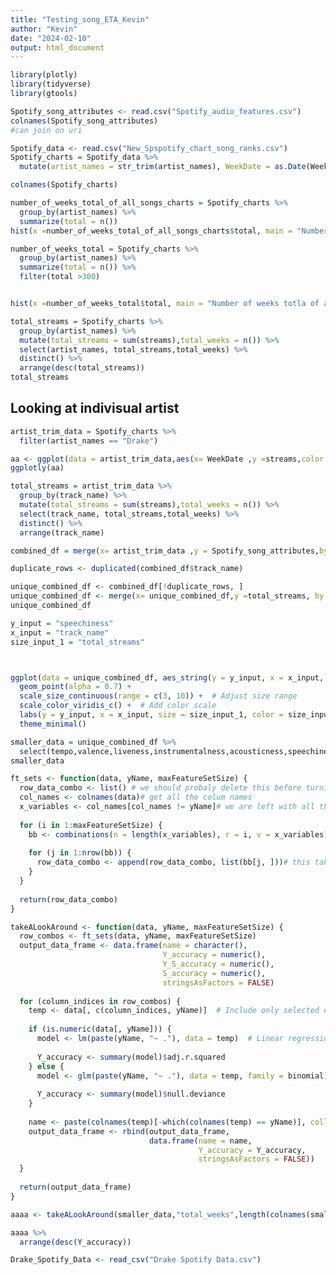 ```yaml
---
title: "Testing_song_ETA_Kevin"
author: "Kevin"
date: "2024-02-10"
output: html_document
---
```


```r
library(plotly)
library(tidyverse)
library(gtools)
```

```r
Spotify_song_attributes <- read.csv("Spotify_audio_features.csv")
colnames(Spotify_song_attributes)
#can join on uri
```

```r
Spotify_data <- read.csv("New_Spspotify_chart_song_ranks.csv")
Spotify_charts = Spotify_data %>% 
  mutate(artist_names = str_trim(artist_names), WeekDate = as.Date(WeekDate)) 
```

```r
colnames(Spotify_charts)
```
```r
number_of_weeks_total_of_all_songs_charts = Spotify_charts %>% 
  group_by(artist_names) %>% 
  summarize(total = n())  
hist(x =number_of_weeks_total_of_all_songs_charts$total, main = "Number of weeks totla of all songs combined artsit has been on the charts")

number_of_weeks_total = Spotify_charts %>% 
  group_by(artist_names) %>% 
  summarize(total = n()) %>% 
  filter(total >300)


hist(x =number_of_weeks_total$total, main = "Number of weeks totla of all songs combined artsit has been on the charts,slightly cut down to see rest of rankings")
```

```r
total_streams = Spotify_charts %>%
  group_by(artist_names) %>%
  mutate(total_streams = sum(streams),total_weeks = n()) %>%
  select(artist_names, total_streams,total_weeks) %>% 
  distinct() %>% 
  arrange(desc(total_streams))
total_streams 
```




## Looking at indivisual artist 
```r
artist_trim_data = Spotify_charts %>%
  filter(artist_names == "Drake")
```

```r
aa <- ggplot(data = artist_trim_data,aes(x= WeekDate ,y =streams,color = track_name)) + geom_line() +theme(legend.position = "none")
ggplotly(aa)
```
```r
total_streams = artist_trim_data %>%
  group_by(track_name) %>%
  mutate(total_streams = sum(streams),total_weeks = n()) %>%
  select(track_name, total_streams,total_weeks) %>% 
  distinct() %>%
  arrange(track_name)
```


```r
combined_df = merge(x= artist_trim_data ,y = Spotify_song_attributes,by.x = "uri",by.y = "uri")

duplicate_rows <- duplicated(combined_df$track_name)

unique_combined_df <- combined_df[!duplicate_rows, ]
unique_combined_df <- merge(x= unique_combined_df,y =total_streams, by.x = "track_name",by.y ="track_name" )
unique_combined_df
```


```r
y_input = "speechiness"
x_input = "track_name"
size_input_1 = "total_streams"



ggplot(data = unique_combined_df, aes_string(y = y_input, x = x_input, size = size_input_1, color = size_input)) +
  geom_point(alpha = 0.7) +
  scale_size_continuous(range = c(3, 10)) +  # Adjust size range
  scale_color_viridis_c() +  # Add color scale
  labs(y = y_input, x = x_input, size = size_input_1, color = size_input_1) +
  theme_minimal()

```

```r
smaller_data = unique_combined_df %>% 
  select(tempo,valence,liveness,instrumentalness,acousticness,speechiness,loudness,energy,danceability,total_weeks)
smaller_data 
```

```r

ft_sets <- function(data, yName, maxFeatureSetSize) {
  row_data_combo <- list() # we should probaly delete this before turning in 
  col_names <- colnames(data)# get all the colum names 
  x_variables <- col_names[col_names != yName]# we are left with all the names not including sname of yname 
  
  for (i in 1:maxFeatureSetSize) {
    bb <- combinations(n = length(x_variables), r = i, v = x_variables)# this give us all the combonation of of size i for the columanes, but its in a matrix data 
    
    for (j in 1:nrow(bb)) {
      row_data_combo <- append(row_data_combo, list(bb[j, ]))# this take the matrix form and basicly takes each row of that matrix and adds to list row_data_combo
    }
  }
  
  return(row_data_combo)
}

```


```r
takeALookAround <- function(data, yName, maxFeatureSetSize) {
  row_combos <- ft_sets(data, yName, maxFeatureSetSize)
  output_data_frame <- data.frame(name = character(),
                                  Y_accuracy = numeric(),
                                  Y_S_accuracy = numeric(),
                                  S_accuracy = numeric(),
                                  stringsAsFactors = FALSE)
  
  for (column_indices in row_combos) {
    temp <- data[, c(column_indices, yName)]  # Include only selected columns and the yName
    
    if (is.numeric(data[, yName])) {
      model <- lm(paste(yName, "~ ."), data = temp)  # Linear regression model
      
      Y_accuracy <- summary(model)$adj.r.squared
    } else {
      model <- glm(paste(yName, "~ ."), data = temp, family = binomial)  # Logistic regression model
      
      Y_accuracy <- summary(model)$null.deviance
    }
    
    name <- paste(colnames(temp)[-which(colnames(temp) == yName)], collapse = "+")
    output_data_frame <- rbind(output_data_frame, 
                               data.frame(name = name,
                                          Y_accuracy = Y_accuracy,
                                          stringsAsFactors = FALSE))
  }
  
  return(output_data_frame)
}
```

```r
aaaa <- takeALookAround(smaller_data,"total_weeks",length(colnames(smaller_data))-1)
```

```r
aaaa %>% 
  arrange(desc(Y_accuracy))
```
```r
Drake_Spotify_Data <- read_csv("Drake Spotify Data.csv")
```

